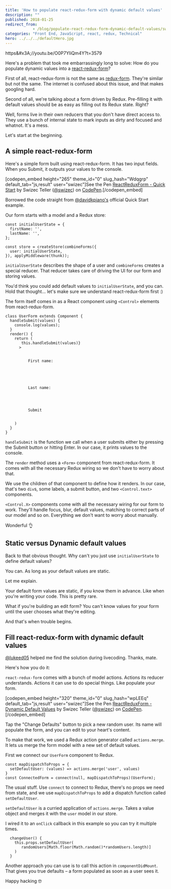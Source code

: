 ```yaml
---
title: 'How to populate react-redux-form with dynamic default values'
description: ""
published: 2018-01-25
redirect_from: 
            - /blog/populate-react-redux-form-dynamic-default-values/swizec/8158
categories: "Front End, JavaScript, react, redux, Technical"
hero: ../../../defaultHero.jpg
---
```

https&amp;#x3A;//youtu.be/O0P7YIiQm4Y?t=3579



Here&#x27;s a problem that took me embarrassingly long to solve: How do you populate dynamic values into a [react-redux-form](https://github.com/davidkpiano/react-redux-form)?



First of all, react-redux-form is not the same as [redux-form](https://github.com/erikras/redux-form). They&#x27;re similar but not the same. The internet is confused about this issue, and that makes googling hard.



Second of all, we&#x27;re talking about a form driven by Redux. Pre-filling it with default values should be as easy as filling out its Redux state. Right?



Well, forms live in their own reducers that you don&#x27;t have direct access to. They use a bunch of internal state to mark inputs as dirty and focused and whatnot. It&#x27;s a mess.



Let&#x27;s start at the beginning.



## A simple react-redux-form



Here&#x27;s a simple form built using react-redux-form. It has two input fields. When you Submit, it outputs your values to the console.



\[codepen_embed height=&quot;265&quot; theme_id=&quot;0&quot; slug_hash=&quot;Wdqgrp&quot; default_tab=&quot;js,result&quot; user=&quot;swizec&quot;]See the Pen [ReactReduxForm - Quick Start](https://codepen.io/swizec/pen/Wdqgrp/) by Swizec Teller ([@swizec](https://codepen.io/swizec)) on [CodePen](https://codepen.io).\[/codepen_embed]



Borrowed the code straight from [@davidkpiano&#x27;s](https://twitter.com/davidkpiano) official Quick Start example.



Our form starts with a model and a Redux store:



```
const initialUserState = {
  firstName: '',
  lastName: '',
};

const store = createStore(combineForms({
  user: initialUserState,
}), applyMiddleware(thunk));
```



`initialUserState` describes the shape of a user and `combineForms` creates a special reducer. That reducer takes care of driving the UI for our form and storing values.



You&#x27;d think you could add default values to `initialUserState`, and you can. Hold that thought… let&#x27;s make sure we understand react-redux-form first :)



The form itself comes in as a React component using `<Control>` elements from react-redux-form.



```
class UserForm extends Component {
  handleSubmit(values) {
    console.log(values);
  }
  render() {
    return (
       this.handleSubmit(values)}
      >
        

          First name:
          
        

        

          Last name:
          
        

        
          Submit
        
      
    )
  }
}
```



`handleSubmit` is the function we call when a user submits either by pressing the Submit button or hitting Enter. In our case, it prints values to the console.



The `render` method uses a `<Form>` component from react-redux-form. It comes with all the necessary Redux wiring so we don&#x27;t have to worry about that.



We use the children of that component to define how it renders. In our case, that&#x27;s two `div`s, some labels, a submit button, and two `<Control.text>` components.



`<Control.X>` components come with all the necessary wiring for our form to work. They&#x27;ll handle focus, blur, default values, matching to correct parts of our model and so on. Everything we don&#x27;t want to worry about manually.



Wonderful 👌



## Static versus Dynamic default values



Back to that obvious thought. Why can&#x27;t you just use `initialUserState` to define default values?



You can. As long as your default values are static.



Let me explain.



Your default form values are static, if you know them in advance. Like when you&#x27;re writing your code. This is pretty rare.



What if you&#x27;re building an edit form? You can&#x27;t know values for your form until the user chooses what they&#x27;re editing.



And that&#x27;s when trouble begins.



## Fill react-redux-form with dynamic default values



[@lukeed05](https://twitter.com/lukeed05) helped me find the solution during livecoding. Thanks, mate.



Here&#x27;s how you do it:



`react-redux-form` comes with a bunch of model actions. Actions its reducer understands. Actions it can use to do special things. Like populate your form.



\[codepen_embed height=&quot;320&quot; theme_id=&quot;0&quot; slug_hash=&quot;wpLEEq&quot; default_tab=&quot;js,result&quot; user=&quot;swizec&quot;]See the Pen [ReactReduxForm - Dynamic Default Values](https://codepen.io/swizec/pen/wpLEEq/) by Swizec Teller ([@swizec](https://codepen.io/swizec)) on [CodePen](https://codepen.io).\[/codepen_embed]



Tap the &quot;Change Defaults&quot; button to pick a new random user. Its name will populate the form, and you can edit to your heart&#x27;s content.



To make that work, we used a Redux action generator called `actions.merge`. It lets us merge the form model with a new set of default values.



First we connect our `UserForm` component to Redux.



```
const mapDispatchToProps = {
  setDefaultUser: (values) => actions.merge('user', values)
}
const ConnectedForm = connect(null, mapDispatchToProps)(UserForm);
```



The usual stuff. Use `connect` to connect to Redux, there&#x27;s no props we need from state, and we use `mapDispatchToProps` to add a dispatch function called `setDefaultUser`.



`setDefaultUser` is a curried application of `actions.merge`. Takes a value object and merges it with the `user` model in our store.



I wired it to an `onClick` callback in this example so you can try it multiple times.



```
  changeUser() {
    this.props.setDefaultUser(
       randomUsers[Math.floor(Math.random()*randomUsers.length)]
    )
  }
```



Another approach you can use is to call this action in `componentDidMount`. That gives you true defaults – a form populated as soon as a user sees it.



Happy hacking 🤓